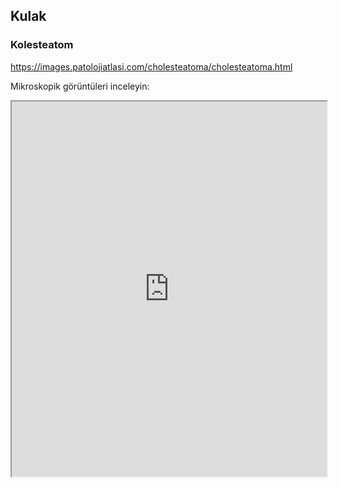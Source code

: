 ## Kulak {#sec-kulak} 

### Kolesteatom {#sec-kolesteatom} 

<https://images.patolojiatlasi.com/cholesteatoma/cholesteatoma.html>

Mikroskopik görüntüleri inceleyin:

<iframe src="https://images.patolojiatlasi.com/cholesteatoma/cholesteatoma.html" style="height:600px;width:100%;" data-external="1">

</iframe>

